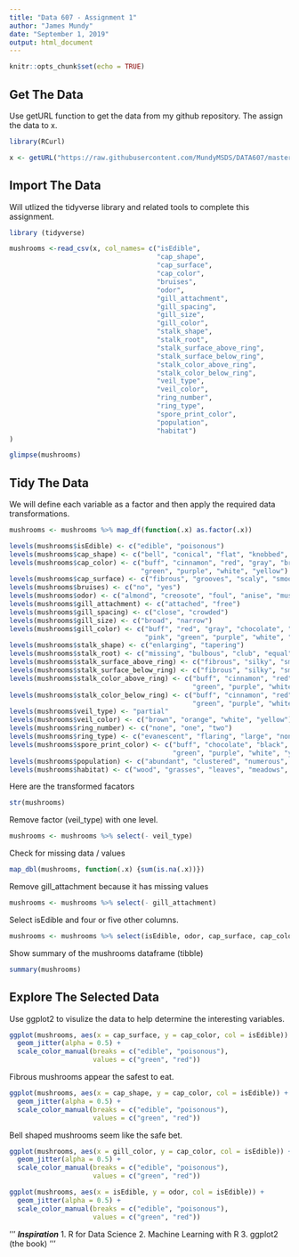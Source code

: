 ---
title: "Data 607 - Assignment 1"
author: "James Mundy"
date: "September 1, 2019"
output: html_document
---

```{r setup, include=FALSE}
knitr::opts_chunk$set(echo = TRUE)
```

## Get The Data

Use getURL function to get the data from my github repository. The assign the data to x. 

```{r echo=TRUE, results='hide', warning=FALSE, message=FALSE}
library(RCurl)

```

```{r echo=TRUE, results='hide', warning=FALSE, message=FALSE}
x <- getURL("https://raw.githubusercontent.com/MundyMSDS/DATA607/master/mushroom.csv")
```

## Import The Data

Will utlized the tidyverse library and related tools to complete this assignment.

```{r echo=TRUE, results='hide', warning=FALSE, message=FALSE}
library (tidyverse)
```


```{r echo=TRUE, results='hide', warning=FALSE, message=FALSE}
mushrooms <-read_csv(x, col_names= c("isEdible",
                                     "cap_shape",
                                     "cap_surface",
                                     "cap_color",
                                     "bruises",
                                     "odor",
                                     "gill_attachment",
                                     "gill_spacing",
                                     "gill_size",
                                     "gill_color",
                                     "stalk_shape",
                                     "stalk_root",
                                     "stalk_surface_above_ring",
                                     "stalk_surface_below_ring",
                                     "stalk_color_above_ring",
                                     "stalk_color_below_ring",
                                     "veil_type",
                                     "veil_color",
                                     "ring_number",
                                     "ring_type",
                                     "spore_print_color",
                                     "population",
                                     "habitat")
)

```

```{r}
glimpse(mushrooms)
```

## Tidy The Data

We will define each variable as a factor and then apply the required data transformations.

```{r}
mushrooms <- mushrooms %>% map_df(function(.x) as.factor(.x))

levels(mushrooms$isEdible) <- c("edible", "poisonous")
levels(mushrooms$cap_shape) <- c("bell", "conical", "flat", "knobbed", "sunken", "convex")
levels(mushrooms$cap_color) <- c("buff", "cinnamon", "red", "gray", "brown", "pink", 
                                 "green", "purple", "white", "yellow")
levels(mushrooms$cap_surface) <- c("fibrous", "grooves", "scaly", "smooth")
levels(mushrooms$bruises) <- c("no", "yes")
levels(mushrooms$odor) <- c("almond", "creosote", "foul", "anise", "musty", "none", "pungent", "spicy", "fishy")
levels(mushrooms$gill_attachment) <- c("attached", "free")
levels(mushrooms$gill_spacing) <- c("close", "crowded")
levels(mushrooms$gill_size) <- c("broad", "narrow")
levels(mushrooms$gill_color) <- c("buff", "red", "gray", "chocolate", "black", "brown", "orange", 
                                  "pink", "green", "purple", "white", "yellow")
levels(mushrooms$stalk_shape) <- c("enlarging", "tapering")
levels(mushrooms$stalk_root) <- c("missing", "bulbous", "club", "equal", "rooted")
levels(mushrooms$stalk_surface_above_ring) <- c("fibrous", "silky", "smooth", "scaly")
levels(mushrooms$stalk_surface_below_ring) <- c("fibrous", "silky", "smooth", "scaly")
levels(mushrooms$stalk_color_above_ring) <- c("buff", "cinnamon", "red", "gray", "brown", "pink", 
                                              "green", "purple", "white", "yellow")
levels(mushrooms$stalk_color_below_ring) <- c("buff", "cinnamon", "red", "gray", "brown", "pink", 
                                              "green", "purple", "white", "yellow")
levels(mushrooms$veil_type) <- "partial"
levels(mushrooms$veil_color) <- c("brown", "orange", "white", "yellow")
levels(mushrooms$ring_number) <- c("none", "one", "two")
levels(mushrooms$ring_type) <- c("evanescent", "flaring", "large", "none", "pendant")
levels(mushrooms$spore_print_color) <- c("buff", "chocolate", "black", "brown", "orange", 
                                         "green", "purple", "white", "yellow")
levels(mushrooms$population) <- c("abundant", "clustered", "numerous", "scattered", "several", "solitary")
levels(mushrooms$habitat) <- c("wood", "grasses", "leaves", "meadows", "paths", "urban", "waste")
```

Here are the transformed facators

```{r}
str(mushrooms)
```

Remove factor (veil_type) with one level.

```{r}
mushrooms <- mushrooms %>% select(- veil_type)
```

Check for missing data / values

```{r}
map_dbl(mushrooms, function(.x) {sum(is.na(.x))})
```

Remove gill_attachment because it has missing values

```{r}
mushrooms <- mushrooms %>% select(- gill_attachment)
```

Select isEdible and four or five other columns.

```{r}
mushrooms <- mushrooms %>% select(isEdible, odor, cap_surface, cap_color, gill_color, cap_shape)
```

Show summary of the mushrooms dataframe (tibble)

```{r}
summary(mushrooms)
```



## Explore The Selected Data

Use ggplot2 to visulize the data to help determine the interesting variables. 

```{r}
ggplot(mushrooms, aes(x = cap_surface, y = cap_color, col = isEdible)) + 
  geom_jitter(alpha = 0.5) + 
  scale_color_manual(breaks = c("edible", "poisonous"), 
                     values = c("green", "red"))
```

Fibrous mushrooms appear the safest to eat.

```{r}
ggplot(mushrooms, aes(x = cap_shape, y = cap_color, col = isEdible)) + 
  geom_jitter(alpha = 0.5) + 
  scale_color_manual(breaks = c("edible", "poisonous"), 
                     values = c("green", "red"))
```

Bell shaped mushrooms seem like the safe bet. 

```{r}
ggplot(mushrooms, aes(x = gill_color, y = cap_color, col = isEdible)) + 
  geom_jitter(alpha = 0.5) + 
  scale_color_manual(breaks = c("edible", "poisonous"), 
                     values = c("green", "red"))
```

```{r}
ggplot(mushrooms, aes(x = isEdible, y = odor, col = isEdible)) + 
  geom_jitter(alpha = 0.5) + 
  scale_color_manual(breaks = c("edible", "poisonous"), 
                     values = c("green", "red"))
```



'''
***Inspiration***
1. R for Data Science
2. Machine Learning with R
3. ggplot2 (the book)
'''
